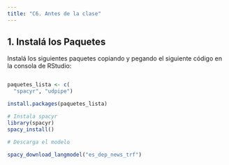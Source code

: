 ```yaml
---
title: "C6. Antes de la clase"
---
```


## **1. Instalá los Paquetes**

Instalá los siguientes paquetes copiando y pegando el siguiente código en la consola de RStudio:

``` r

paquetes_lista <- c(
  "spacyr", "udpipe")

install.packages(paquetes_lista)

# Instala spacyr
library(spacyr)
spacy_install()

# Descarga el modelo

spacy_download_langmodel("es_dep_news_trf")
```
